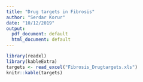 ```yaml
---
title: "Drug targets in Fibrosis"
author: "Serdar Korur"
date: "10/12/2019"
output:
  pdf_document: default
  html_document: default
---
```


```r
library(readxl)
library(kableExtra)
targets <- read_excel("Fibrosis_Drugtargets.xls")
knitr::kable(targets)
```

